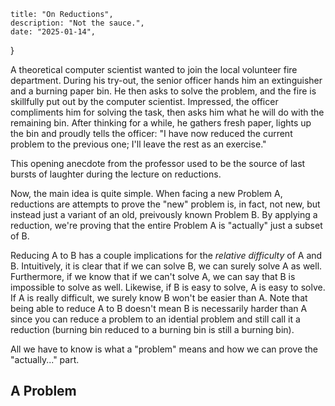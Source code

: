 
    title: "On Reductions",
    description: "Not the sauce.",
    date: "2025-01-14",
}

A theoretical computer scientist wanted to join the local volunteer fire department. During his try-out, the senior officer hands him an extinguisher and a burning paper bin. He then asks to solve the problem, and the fire is skillfully put out by the computer scientist. Impressed, the officer compliments him for solving the task, then asks him what he will do with the remaining bin. After thinking for a while, he gathers fresh paper, lights up the bin and proudly tells the officer: "I have now reduced the current problem to the previous one; I'll leave the rest as an exercise."

This opening anecdote from the professor used to be the source of last bursts of laughter during the lecture on reductions.

Now, the main idea is quite simple. When facing a new Problem A, reductions are attempts to prove the "new" problem is, in fact, not new, but instead just a variant of an old, preivously known Problem B. By applying a reduction, we're proving that the entire Problem A is "actually" just a subset of B.

<ReductionAnimation/>

Reducing A to B has a couple implications for the _relative difficulty_ of A and B. Intuitively, it is clear that if we can solve B, we can surely solve A as well. Furthermore, if we know that if we can't solve A, we can say that B is impossible to solve as well. Likewise, if B is easy to solve, A is easy to solve. If A is really difficult, we surely know B won't be easier than A. Note that being able to reduce A to B doesn't mean B is necessarily harder than A since you can reduce a problem to an idential problem and still call it a reduction (burning bin reduced to a burning bin is still a burning bin).

All we have to know is what a "problem" means and how we can prove the "actually..." part.

## A Problem